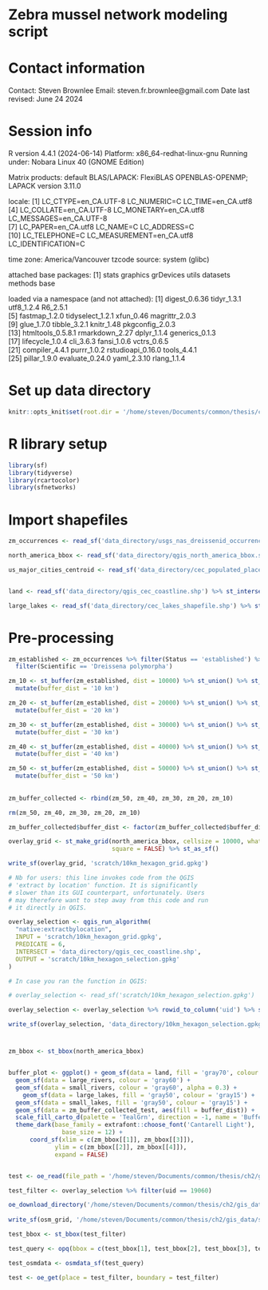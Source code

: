 # Zebra mussel network modeling script

# Contact information

Contact: Steven Brownlee
Email: steven.fr.brownlee@gmail.com
Date last revised: June 24 2024

# Session info

R version 4.4.1 (2024-06-14)
Platform: x86_64-redhat-linux-gnu
Running under: Nobara Linux 40 (GNOME Edition)

Matrix products: default
BLAS/LAPACK: FlexiBLAS OPENBLAS-OPENMP;  LAPACK version 3.11.0

locale:
 [1] LC_CTYPE=en_CA.UTF-8      LC_NUMERIC=C              LC_TIME=en_CA.utf8       
 [4] LC_COLLATE=en_CA.UTF-8    LC_MONETARY=en_CA.utf8    LC_MESSAGES=en_CA.UTF-8  
 [7] LC_PAPER=en_CA.utf8       LC_NAME=C                 LC_ADDRESS=C             
[10] LC_TELEPHONE=C            LC_MEASUREMENT=en_CA.utf8 LC_IDENTIFICATION=C      

time zone: America/Vancouver
tzcode source: system (glibc)

attached base packages:
[1] stats     graphics  grDevices utils     datasets  methods   base     

loaded via a namespace (and not attached):
 [1] digest_0.6.36     tidyr_1.3.1       utf8_1.2.4        R6_2.5.1         
 [5] fastmap_1.2.0     tidyselect_1.2.1  xfun_0.46         magrittr_2.0.3   
 [9] glue_1.7.0        tibble_3.2.1      knitr_1.48        pkgconfig_2.0.3  
[13] htmltools_0.5.8.1 rmarkdown_2.27    dplyr_1.1.4       generics_0.1.3   
[17] lifecycle_1.0.4   cli_3.6.3         fansi_1.0.6       vctrs_0.6.5      
[21] compiler_4.4.1    purrr_1.0.2       rstudioapi_0.16.0 tools_4.4.1      
[25] pillar_1.9.0      evaluate_0.24.0   yaml_2.3.10       rlang_1.1.4   

# Set up data directory

```r
knitr::opts_knit$set(root.dir = '/home/steven/Documents/common/thesis/ch2/gis_data/')
```

# R library setup

```r
library(sf)
library(tidyverse)
library(rcartocolor)
library(sfnetworks)

```

# Import shapefiles

```r
zm_occurrences <- read_sf('data_directory/usgs_nas_dreissenid_occurrences.shp')

north_america_bbox <- read_sf('data_directory/qgis_north_america_bbox.shp')

us_major_cities_centroid <- read_sf('data_directory/cec_populated_places.shp')


land <- read_sf('data_directory/qgis_cec_coastline.shp') %>% st_intersection(north_america_bbox)

large_lakes <- read_sf('data_directory/cec_lakes_shapefile.shp') %>% st_intersection(north_america_bbox)

```


# Pre-processing

```r

zm_established <- zm_occurrences %>% filter(Status == 'established') %>% 
  filter(Scientific == 'Dreissena polymorpha')

zm_10 <- st_buffer(zm_established, dist = 10000) %>% st_union() %>% st_as_sf() %>% 
  mutate(buffer_dist = '10 km')

zm_20 <- st_buffer(zm_established, dist = 20000) %>% st_union() %>% st_as_sf() %>% 
  mutate(buffer_dist = '20 km')

zm_30 <- st_buffer(zm_established, dist = 30000) %>% st_union() %>% st_as_sf() %>% 
  mutate(buffer_dist = '30 km')

zm_40 <- st_buffer(zm_established, dist = 40000) %>% st_union() %>% st_as_sf() %>% 
  mutate(buffer_dist = '40 km')

zm_50 <- st_buffer(zm_established, dist = 50000) %>% st_union() %>% st_as_sf() %>% 
  mutate(buffer_dist = '50 km')
 
 
zm_buffer_collected <- rbind(zm_50, zm_40, zm_30, zm_20, zm_10)

rm(zm_50, zm_40, zm_30, zm_20, zm_10)

zm_buffer_collected$buffer_dist <- factor(zm_buffer_collected$buffer_dist, levels = c('50 km', '40 km', '30 km', '20 km', '10 km'))


```


```r

overlay_grid <- st_make_grid(north_america_bbox, cellsize = 10000, what = 'polygons',
                             square = FALSE) %>% st_as_sf()

write_sf(overlay_grid, 'scratch/10km_hexagon_grid.gpkg')

# Nb for users: this line invokes code from the QGIS 
# 'extract by location' function. It is significantly
# slower than its GUI counterpart, unfortunately. Users
# may therefore want to step away from this code and run
# it directly in QGIS.

overlay_selection <- qgis_run_algorithm(
  "native:extractbylocation",
  INPUT = 'scratch/10km_hexagon_grid.gpkg',
  PREDICATE = 6,
  INTERSECT = 'data_directory/qgis_cec_coastline.shp',
  OUTPUT = 'scratch/10km_hexagon_selection.gpkg'
)

# In case you ran the function in QGIS:

# overlay_selection <- read_sf('scratch/10km_hexagon_selection.gpkg')

overlay_selection <- overlay_selection %>% rowid_to_column('uid') %>% select(uid)

write_sf(overlay_selection, 'data_directory/10km_hexagon_selection.gpkg', driver = 'GPKG')

```

# 


```r

zm_bbox <- st_bbox(north_america_bbox)


buffer_plot <- ggplot() + geom_sf(data = land, fill = 'gray70', colour = 'gray15') +
  geom_sf(data = large_rivers, colour = 'gray60') +
  geom_sf(data = small_rivers, colour = 'gray60', alpha = 0.3) +
    geom_sf(data = large_lakes, fill = 'gray50', colour = 'gray15') +
  geom_sf(data = small_lakes, fill = 'gray50', colour = 'gray15') +
  geom_sf(data = zm_buffer_collected_test, aes(fill = buffer_dist)) +
  scale_fill_carto_d(palette = 'TealGrn', direction = -1, name = 'Buffer distance \n in km') +
  theme_dark(base_family = extrafont::choose_font('Cantarell Light'), 
               base_size = 12) +
      coord_sf(xlim = c(zm_bbox[[1]], zm_bbox[[3]]),
             ylim = c(zm_bbox[[2]], zm_bbox[[4]]), 
             expand = FALSE) 



```

```r

test <- oe_read(file_path = '/home/steven/Documents/common/thesis/ch2/gis_data/downloads/open_street_map/north-america-latest.osm.pbf', layer = 'lines')

```


```r

test_filter <- overlay_selection %>% filter(uid == 19060)

oe_download_directory('/home/steven/Documents/common/thesis/ch2/gis_data/downloads/open_street_map_r')
  
write_sf(osm_grid, '/home/steven/Documents/common/thesis/ch2/gis_data/scratch/test_selection.shp')

test_bbox <- st_bbox(test_filter)

test_query <- opq(bbox = c(test_bbox[1], test_bbox[2], test_bbox[3], test_bbox[4])) %>% osmdata_sf()

test_osmdata <- osmdata_sf(test_query)

test <- oe_get(place = test_filter, boundary = test_filter)

```

